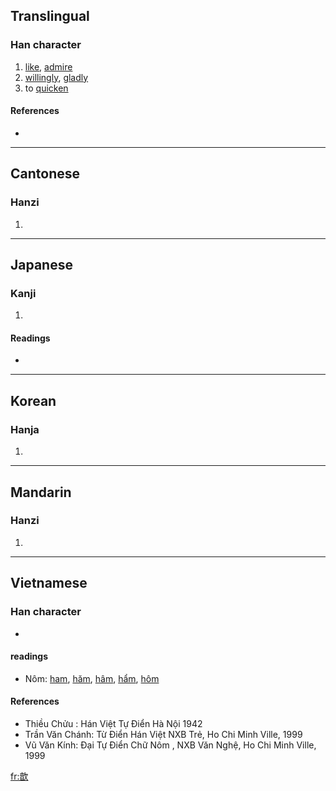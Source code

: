 ==Translingual==

===Han character===
{{Han char|rn=76|rad=欠|as=09|sn=13|four=0768<sub>2</sub>|canj=卜日弓人 (YANO)}}

# [[like]], [[admire]]
# [[willingly]], [[gladly]]
# to [[quicken]]

====References====
* {{Han ref|kx=0570.130|dkj=16139|dj=0958.150|hdz=32146.120|uh=6B46|ud=27462|bh=DDF5|bd=56821}}

----

==Cantonese==

===Hanzi===
{{yue-hanzi|jyut=|y=yam1}}

# {{defn|Cantonese}}

----

==Japanese==

===Kanji===
{{ja-kanji|grade=|rs=欠09}}

# {{defn|Japanese}}

====Readings====
* {{ja-readings|on=[[きん]] (kin), [[こん]] (kon)|kun=[[うける]] (ukeru)}}

----

==Korean==

===Hanja===
{{ko-hanja|hangeul=흠|eumhun=|rv=heum|mr=hŭm|y=hum}}

# {{defn|Korean}}

----

==Mandarin==

===Hanzi===
{{cmn-hanzi|pin=[[xīn]] ([[xin1]]), [[yà]] ([[ya4]])|wg=hsin<sup>1</sup>, ya<sup>4</sup>}}

# {{defn|Mandarin}}

----

==Vietnamese==

===Han character===
{{rfc-header|Hán Việt readings}}
{{vi-hantu|[[hâm]]}}

* {{defn|Vietnamese}}
====readings====
*Nôm: [[ham]], [[hăm]], [[hâm]], [[hẩm]], [[hôm]]

====References====
* Thiều Chửu : Hán Việt Tự Điển  Hà Nội 1942
* Trần Văn Chánh: Từ Điển Hán Việt NXB Trẻ, Ho Chi Minh Ville, 1999
* Vũ Văn Kính: Đại Tự Điển Chữ Nôm , NXB Văn Nghệ, Ho Chi Minh Ville, 1999


[[fr:歆]]